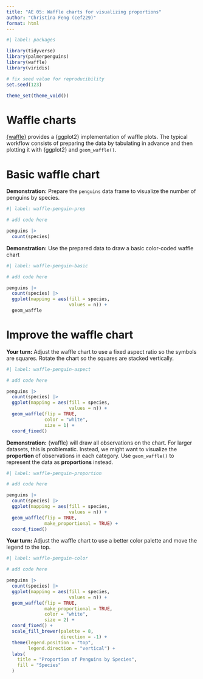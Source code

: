 ```yaml
---
title: "AE 05: Waffle charts for visualizing proportions"
author: "Christina Feng (cef229)"
format: html
---
```


```r
#| label: packages

library(tidyverse)
library(palmerpenguins)
library(waffle)
library(viridis)

# fix seed value for reproducibility
set.seed(123)

theme_set(theme_void())
```

# Waffle charts

[{waffle}](https://github.com/hrbrmstr/waffle) provides a {ggplot2} implementation of waffle plots. The typical workflow consists of preparing the data by tabulating in advance and then plotting it with {ggplot2} and `geom_waffle()`.

# Basic waffle chart

**Demonstration:** Prepare the `penguins` data frame to visualize the number of penguins by species.

```r
#| label: waffle-penguin-prep

# add code here

penguins |>
  count(species)

```

**Demonstration:** Use the prepared data to draw a basic color-coded waffle chart

```r
#| label: waffle-penguin-basic

# add code here

penguins |>
  count(species) |>
  ggplot(mapping = aes(fill = species,
                       values = n)) +
  geom_waffle

```

# Improve the waffle chart

**Your turn:** Adjust the waffle chart to use a fixed aspect ratio so the symbols are squares. Rotate the chart so the squares are stacked vertically.

```r
#| label: waffle-penguin-aspect

# add code here

penguins |>
  count(species) |>
  ggplot(mapping = aes(fill = species,
                       values = n)) +
  geom_waffle(flip = TRUE,
              color = "white",
              size = 1) +
  coord_fixed() 

```

**Demonstration:** {waffle} will draw all observations on the chart. For larger datasets, this is problematic. Instead, we might want to visualize the **proportion** of observations in each category. Use `geom_waffle()` to represent the data as **proportions** instead.

```r
#| label: waffle-penguin-proportion

# add code here

penguins |>
  count(species) |>
  ggplot(mapping = aes(fill = species,
                       values = n)) +
  geom_waffle(flip = TRUE,
              make_proportional = TRUE) +
  coord_fixed() 

```

**Your turn:** Adjust the waffle chart to use a better color palette and move the legend to the top.

```r
#| label: waffle-penguin-color

# add code here

penguins |>
  count(species) |>
  ggplot(mapping = aes(fill = species,
                       values = n)) +
  geom_waffle(flip = TRUE,
              make_proportional = TRUE,
              color = "white",
              size = 2) +
  coord_fixed() +
  scale_fill_brewer(palette = 8,
                    direction = -1) +
  theme(legend.position = "top",
        legend.direction = "vertical") +
  labs(
    title = "Proportion of Penguins by Species",
    fill = "Species"
  )

```
